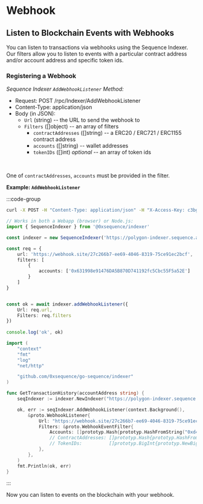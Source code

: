 # Webhook

## Listen to Blockchain Events with Webhooks

You can listen to transactions via webhooks using the Sequence Indexer. Our filters allow you to listen to events with a particular contract address and/or account address and specific token ids.

### Registering a Webhook
*Sequence Indexer `AddWebhookListener` Method:*

* Request: POST /rpc/Indexer/AddWebhookListener
* Content-Type: application/json
* Body (in JSON):
    * `Url` (string) -- the URL to send the webhook to
    * `Filters` ([]object) -- an array of filters
        * `contractAddresses` ([]string) -- a ERC20 / ERC721 / ERC1155 contract address
        * `accounts` ([]string) -- wallet addresses
        * `tokenIDs` ([]int) *optional* -- an array of token ids

<br />

One of `contractAddresses`, `accounts` must be provided in the filter.

**Example: `AddWebhookListener`**

:::code-group

```bash [cURL]
curl -X POST -H "Content-Type: application/json" -H "X-Access-Key: c3bgcU3LkFR9Bp9jFssLenPAAAAAAAAAA" https://polygon-indexer.sequence.app/rpc/Indexer/AddWebhookListener -d '{ "url": "https://webhook.site/27c266b7-ee69-4046-8319-75ce91ec2bcf", "filters": [{"accounts": ["0x631998e91476DA5B870D741192fc5Cbc55F5a52E"]}]'
```

```typescript [TypeScript]
// Works in both a Webapp (browser) or Node.js:
import { SequenceIndexer } from '@0xsequence/indexer'

const indexer = new SequenceIndexer('https://polygon-indexer.sequence.app', 'c3bgcU3LkFR9Bp9jFssLenPAAAAAAAAAA')

const req = {
    url: 'https://webhook.site/27c266b7-ee69-4046-8319-75ce91ec2bcf',
    filters: [
        {
            accounts: ['0x631998e91476DA5B870D741192fc5Cbc55F5a52E']
        }
    ]
}


const ok = await indexer.addWebhookListener({
	Url: req.url,
    Filters: req.filters
})
	
console.log('ok', ok)
```

```go [Go]
import (
	"context"
	"fmt"
	"log"
	"net/http"

	"github.com/0xsequence/go-sequence/indexer"
)

func GetTransactionHistory(accountAddress string) {
	seqIndexer := indexer.NewIndexer("https://polygon-indexer.sequence.app", "c3bgcU3LkFR9Bp9jFssLenPAAAAAAAAAA")

	ok, err := seqIndexer.AddWebhookListener(context.Background(),
		&proto.WebhookListener{
			Url: "https://webhook.site/27c266b7-ee69-4046-8319-75ce91ec2bcf",
			Filters: &proto.WebhookEventFilter{
				Accounts: []prototyp.Hash{prototyp.HashFromString("0xd4Bbf5d234CC95441A8Af0a317D8874eE425e74d")},
                // ContractAddresses: []prototyp.Hash{prototyp.HashFromString("0xC852bf35CB7B54a33844B181e6fD163387D85868")},
				// TokenIDs:          []prototyp.BigInt{prototyp.NewBigInt(1)},
			},
		},
	)
	fmt.Println(ok, err)
}
```

:::

Now you can listen to events on the blockchain with your webhook.